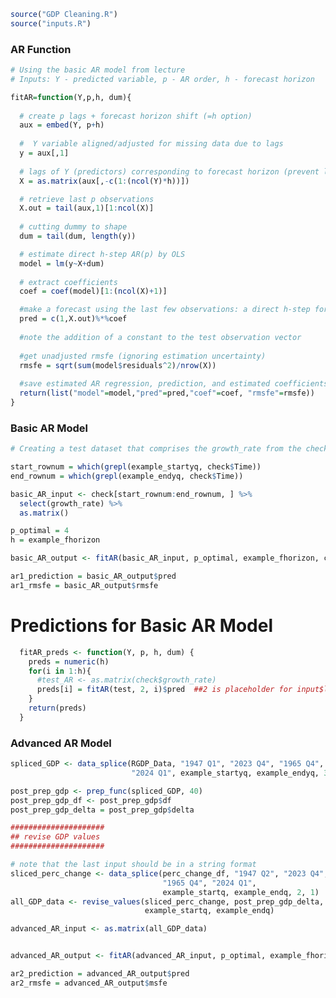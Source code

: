 
```r

source("GDP Cleaning.R")
source("inputs.R")

```

### AR Function 

```r

# Using the basic AR model from lecture 
# Inputs: Y - predicted variable, p - AR order, h - forecast horizon

fitAR=function(Y,p,h, dum){
  
  # create p lags + forecast horizon shift (=h option)
  aux = embed(Y, p+h)
  
  #  Y variable aligned/adjusted for missing data due to lags
  y = aux[,1] 
  
  # lags of Y (predictors) corresponding to forecast horizon (prevent leakage)
  X = as.matrix(aux[,-c(1:(ncol(Y)*h))])

  # retrieve last p observations
  X.out = tail(aux,1)[1:ncol(X)] 
  
  # cutting dummy to shape
  dum = tail(dum, length(y))

  # estimate direct h-step AR(p) by OLS 
  model = lm(y~X+dum) 
  
  # extract coefficients
  coef = coef(model)[1:(ncol(X)+1)]

  #make a forecast using the last few observations: a direct h-step forecast.
  pred = c(1,X.out)%*%coef 
  
  #note the addition of a constant to the test observation vector
  
  #get unadjusted rmsfe (ignoring estimation uncertainty)
  rmsfe = sqrt(sum(model$residuals^2)/nrow(X)) 
  
  #save estimated AR regression, prediction, and estimated coefficients
  return(list("model"=model,"pred"=pred,"coef"=coef, "rmsfe"=rmsfe)) 
}

```

### Basic AR Model 

```r

# Creating a test dataset that comprises the growth_rate from the check dataset

start_rownum = which(grepl(example_startyq, check$Time))
end_rownum = which(grepl(example_endyq, check$Time))

basic_AR_input <- check[start_rownum:end_rownum, ] %>% 
  select(growth_rate) %>% 
  as.matrix()

p_optimal = 4
h = example_fhorizon

basic_AR_output <- fitAR(basic_AR_input, p_optimal, example_fhorizon, covid_dummy)

ar1_prediction = basic_AR_output$pred
ar1_rmsfe = basic_AR_output$rmsfe

```

# Predictions for Basic AR Model
```r
  fitAR_preds <- function(Y, p, h, dum) {
    preds = numeric(h)
    for(i in 1:h){
      #test_AR <- as.matrix(check$growth_rate)
      preds[i] = fitAR(test, 2, i)$pred  ##2 is placeholder for input$lags
    }
    return(preds)
  }
```

### Advanced AR Model 

```r

spliced_GDP <- data_splice(RGDP_Data, "1947 Q1", "2023 Q4", "1965 Q4", 
                           "2024 Q1", example_startyq, example_endyq, 3, 0)

post_prep_gdp <- prep_func(spliced_GDP, 40)
post_prep_gdp_df <- post_prep_gdp$df
post_prep_gdp_delta = post_prep_gdp$delta

#####################
## revise GDP values
#####################

# note that the last input should be in a string format
sliced_perc_change <- data_splice(perc_change_df, "1947 Q2", "2023 Q4", 
                                  "1965 Q4", "2024 Q1", 
                                  example_startq, example_endq, 2, 1)
all_GDP_data <- revise_values(sliced_perc_change, post_prep_gdp_delta, 
                              example_startq, example_endq)

advanced_AR_input <- as.matrix(all_GDP_data)


advanced_AR_output <- fitAR(advanced_AR_input, p_optimal, example_fhorizon, covid_dummy)

ar2_prediction = advanced_AR_output$pred
ar2_rmsfe = advanced_AR_output$msfe

```
